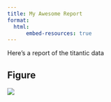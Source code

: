 ```yaml
---
title: My Awesome Report
format:
  html:
      embed-resources: true
---
```


Here's a report of the titantic data

## Figure

![](../output/fig.png)
